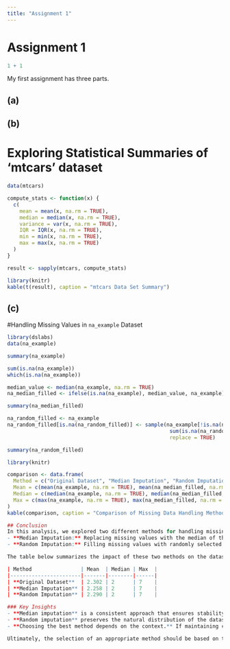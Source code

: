 ```yaml
---
title: "Assignment 1"
---
```


# Assignment 1

```r
1 + 1
```

My first assignment has three parts.

## (a)

## (b)  

# Exploring Statistical Summaries of ‘mtcars’ dataset

```r
data(mtcars)

compute_stats <- function(x) {
  c(
    mean = mean(x, na.rm = TRUE),
    median = median(x, na.rm = TRUE),
    variance = var(x, na.rm = TRUE),
    IQR = IQR(x, na.rm = TRUE),
    min = min(x, na.rm = TRUE),
    max = max(x, na.rm = TRUE)
  )
}

result <- sapply(mtcars, compute_stats)

library(knitr)
kable(t(result), caption = "mtcars Data Set Summary")
```

## (c) 

#Handling Missing Values in `na_example` Dataset


```r

library(dslabs)  
data(na_example)  

summary(na_example)  

sum(is.na(na_example))  
which(is.na(na_example))  

median_value <- median(na_example, na.rm = TRUE)
na_median_filled <- ifelse(is.na(na_example), median_value, na_example)

summary(na_median_filled)

na_random_filled <- na_example
na_random_filled[is.na(na_random_filled)] <- sample(na_example[!is.na(na_example)], 
                                                     sum(is.na(na_random_filled)), 
                                                     replace = TRUE)

summary(na_random_filled)

library(knitr)

comparison <- data.frame(
  Method = c("Original Dataset", "Median Imputation", "Random Imputation"),
  Mean = c(mean(na_example, na.rm = TRUE), mean(na_median_filled, na.rm = TRUE), mean(na_random_filled, na.rm = TRUE)),
  Median = c(median(na_example, na.rm = TRUE), median(na_median_filled, na.rm = TRUE), median(na_random_filled, na.rm = TRUE)),
  Max = c(max(na_example, na.rm = TRUE), max(na_median_filled, na.rm = TRUE), max(na_random_filled, na.rm = TRUE))
)
kable(comparison, caption = "Comparison of Missing Data Handling Methods")

## Conclusion
In this analysis, we explored two different methods for handling missing values in the `na_example` dataset:  
- **Median Imputation:** Replacing missing values with the median of the dataset.  
- **Random Imputation:** Filling missing values with randomly selected non-missing values from the dataset.  

The table below summarizes the impact of these two methods on the dataset:

| Method                | Mean  | Median | Max  |
|-----------------------|-------|--------|------|
| **Original Dataset**  | 2.302 | 2      | 7    |
| **Median Imputation** | 2.258 | 2      | 7    |
| **Random Imputation** | 2.290 | 2      | 7    |

### Key Insights
- **Median imputation** is a consistent approach that ensures stability in the dataset. However, it reduces variability because all missing values are replaced with the same number.  
- **Random imputation** preserves the natural distribution of the dataset by introducing variation, but it also adds randomness, which may not always be desirable.  
- **Choosing the best method depends on the context.** If maintaining consistency is more important, median imputation is a better choice. If preserving the original distribution is a priority, random imputation is preferable.  

Ultimately, the selection of an appropriate method should be based on the dataset's characteristics and the goals of the analysis.

```



